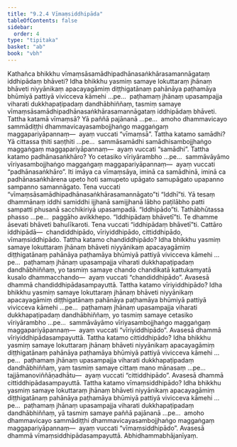 ```yaml
---
title: "9.2.4 Vīmaṃsiddhipāda"
tableOfContents: false
sidebar:
  order: 4
type: "tipitaka"
basket: "ab"
book: "vbh"
---
```



<DynamicBreadcrumb />

<Division number="454" book="vbh">

<Paragraph number="1512" book="vbh">
Kathañca bhikkhu vīmaṃsāsamādhipadhānasaṅkhārasamannāgataṃ iddhipādaṃ bhāveti? Idha bhikkhu yasmiṃ samaye lokuttaraṃ jhānaṃ bhāveti niyyānikaṃ apacayagāmiṃ diṭṭhigatānaṃ pahānāya paṭhamāya bhūmiyā pattiyā vivicceva kāmehi …pe…  paṭhamaṃ jhānaṃ upasampajja viharati dukkhapaṭipadaṃ dandhābhiññaṃ, tasmiṃ samaye vīmaṃsāsamādhipadhānasaṅkhārasamannāgataṃ iddhipādaṃ bhāveti.
</Paragraph>

</Division>
<Division number="455" book="vbh">

<Paragraph number="1513" book="vbh">
Tattha katamā vīmaṃsā? Yā paññā pajānanā …pe…  amoho dhammavicayo sammādiṭṭhi dhammavicayasambojjhaṅgo maggaṅgaṃ maggapariyāpannaṃ—  ayaṃ vuccati “vīmaṃsā”.
</Paragraph>

<Paragraph number="1514" book="vbh">
Tattha katamo samādhi? Yā cittassa ṭhiti saṇṭhiti …pe…  sammāsamādhi samādhisambojjhaṅgo maggaṅgaṃ maggapariyāpannaṃ—  ayaṃ vuccati “samādhi”.
</Paragraph>

<Paragraph number="1515" book="vbh">
Tattha katamo padhānasaṅkhāro? Yo cetasiko vīriyārambho …pe…  sammāvāyāmo vīriyasambojjhaṅgo maggaṅgaṃ maggapariyāpannaṃ—  ayaṃ vuccati “padhānasaṅkhāro”. Iti imāya ca vīmaṃsāya, iminā ca samādhinā, iminā ca padhānasaṅkhārena upeto hoti samupeto upāgato samupāgato upapanno sampanno samannāgato. Tena vuccati “vīmaṃsāsamādhipadhānasaṅkhārasamannāgato”ti
</Paragraph>

</Division>
<Division number="456" book="vbh">

<Paragraph number="1516" book="vbh">
“Iddhī”ti. Yā tesaṃ dhammānaṃ iddhi samiddhi ijjhanā samijjhanā lābho paṭilābho patti sampatti phusanā sacchikiriyā upasampadā.
</Paragraph>

<Paragraph number="1517" book="vbh">
“Iddhipādo”ti. Tathābhūtassa phasso …pe…  paggāho avikkhepo.
</Paragraph>

<Paragraph number="1518" book="vbh">
“Iddhipādaṃ bhāvetī”ti. Te dhamme āsevati bhāveti bahulīkaroti. Tena vuccati “iddhipādaṃ bhāvetī”ti.
</Paragraph>

</Division>
<Division number="457" book="vbh">

<Paragraph number="1519" book="vbh">
Cattāro iddhipādā—  chandiddhipādo, vīriyiddhipādo, cittiddhipādo, vīmaṃsiddhipādo.
</Paragraph>

</Division>
<Division number="458" book="vbh">

<Paragraph number="1520" book="vbh">
Tattha katamo chandiddhipādo? Idha bhikkhu yasmiṃ samaye lokuttaraṃ jhānaṃ bhāveti niyyānikaṃ apacayagāmiṃ diṭṭhigatānaṃ pahānāya paṭhamāya bhūmiyā pattiyā vivicceva kāmehi …pe…  paṭhamaṃ jhānaṃ upasampajja viharati dukkhapaṭipadaṃ dandhābhiññaṃ, yo tasmiṃ samaye chando chandikatā kattukamyatā kusalo dhammacchando—  ayaṃ vuccati “chandiddhipādo”. Avasesā dhammā chandiddhipādasampayuttā.
</Paragraph>

</Division>
<Division number="459" book="vbh">

<Paragraph number="1521" book="vbh">
Tattha katamo vīriyiddhipādo? Idha bhikkhu yasmiṃ samaye lokuttaraṃ jhānaṃ bhāveti niyyānikaṃ apacayagāmiṃ diṭṭhigatānaṃ pahānāya paṭhamāya bhūmiyā pattiyā vivicceva kāmehi …pe…  paṭhamaṃ jhānaṃ upasampajja viharati dukkhapaṭipadaṃ dandhābhiññaṃ, yo tasmiṃ samaye cetasiko vīriyārambho …pe…  sammāvāyāmo vīriyasambojjhaṅgo maggaṅgaṃ maggapariyāpannaṃ—  ayaṃ vuccati “vīriyiddhipādo”. Avasesā dhammā vīriyiddhipādasampayuttā.
</Paragraph>

</Division>
<Division number="460" book="vbh">

<Paragraph number="1522" book="vbh">
Tattha katamo cittiddhipādo? Idha bhikkhu yasmiṃ samaye lokuttaraṃ jhānaṃ bhāveti niyyānikaṃ apacayagāmiṃ diṭṭhigatānaṃ pahānāya paṭhamāya bhūmiyā pattiyā vivicceva kāmehi …pe…  paṭhamaṃ jhānaṃ upasampajja viharati dukkhapaṭipadaṃ dandhābhiññaṃ, yaṃ tasmiṃ samaye cittaṃ mano mānasaṃ …pe…  tajjāmanoviññāṇadhātu—  ayaṃ vuccati “cittiddhipādo”. Avasesā dhammā cittiddhipādasampayuttā.
</Paragraph>

</Division>
<Division number="461" book="vbh">

<Paragraph number="1523" book="vbh">
Tattha katamo vīmaṃsiddhipādo? Idha bhikkhu yasmiṃ samaye lokuttaraṃ jhānaṃ bhāveti niyyānikaṃ apacayagāmiṃ diṭṭhigatānaṃ pahānāya paṭhamāya bhūmiyā pattiyā vivicceva kāmehi …pe…  paṭhamaṃ jhānaṃ upasampajja viharati dukkhapaṭipadaṃ dandhābhiññaṃ, yā tasmiṃ samaye paññā pajānanā …pe…  amoho dhammavicayo sammādiṭṭhi dhammavicayasambojjhaṅgo maggaṅgaṃ maggapariyāpannaṃ—  ayaṃ vuccati “vīmaṃsiddhipādo”. Avasesā dhammā vīmaṃsiddhipādasampayuttā.

</Paragraph>
</Division>

<Paragraph number="1524" type="center" book="vbh">
Abhidhammabhājanīyaṃ.
</Paragraph>